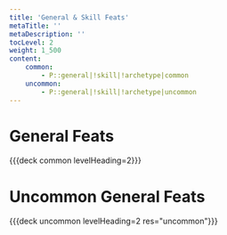 ```yaml
---
title: 'General & Skill Feats'
metaTitle: ''
metaDescription: ''
tocLevel: 2
weight: 1_500
content:
    common:
        - P::general|!skill|!archetype|common
    uncommon:
        - P::general|!skill|!archetype|uncommon
---
```


# General Feats

{{{deck common levelHeading=2}}}

# Uncommon General Feats

{{{deck uncommon levelHeading=2 res="uncommon"}}}
